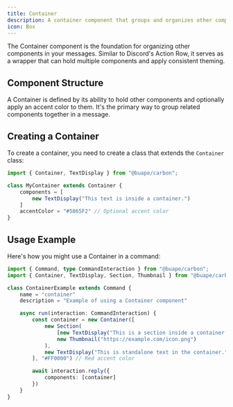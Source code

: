 ```yaml
---
title: Container
description: A container component that groups and organizes other components in a message.
icon: Box
---
```


The Container component is the foundation for organizing other components in your messages. Similar to Discord's Action Row, it serves as a wrapper that can hold multiple components and apply consistent theming.

## Component Structure

A Container is defined by its ability to hold other components and optionally apply an accent color to them. It's the primary way to group related components together in a message.

## Creating a Container

To create a container, you need to create a class that extends the `Container` class:

```ts title="src/components/container.ts"
import { Container, TextDisplay } from "@buape/carbon";

class MyContainer extends Container {
	components = [
		new TextDisplay("This text is inside a container.")
	]
	accentColor = "#5865F2" // Optional accent color
}
```

## Usage Example

Here's how you might use a Container in a command:

```ts title="src/commands/container-example.ts"
import { Command, type CommandInteraction } from "@buape/carbon";
import { Container, TextDisplay, Section, Thumbnail } from "@buape/carbon";

class ContainerExample extends Command {
	name = "container"
	description = "Example of using a Container component"

	async run(interaction: CommandInteraction) {
		const container = new Container([
			new Section(
				[new TextDisplay("This is a section inside a container.")],
				new Thumbnail("https://example.com/icon.png")
			),
			new TextDisplay("This is standalone text in the container.")
		], "#FF0000") // Red accent color

		await interaction.reply({
			components: [container]
		})
	}
}
``` 